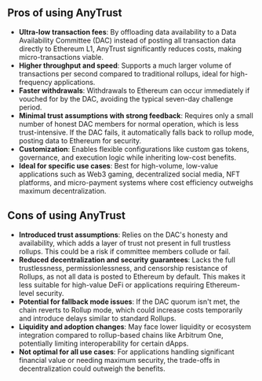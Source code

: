 ## Pros of using AnyTrust

- **Ultra-low transaction fees**: By offloading data availability to a Data Availability Committee (DAC) instead of posting all transaction data directly to Ethereum L1, AnyTrust significantly reduces costs, making micro-transactions viable.
- **Higher throughput and speed**: Supports a much larger volume of transactions per second compared to traditional rollups, ideal for high-frequency applications.
- **Faster withdrawals**: Withdrawals to Ethereum can occur immediately if vouched for by the DAC, avoiding the typical seven-day challenge period.
- **Minimal trust assumptions with strong feedback**: Requires only a small number of honest DAC members for normal operation, which is less trust-intensive. If the DAC fails, it automatically falls back to rollup mode, posting data to Ethereum for security.
- **Customization**: Enables flexible configurations like custom gas tokens, governance, and execution logic while inheriting low-cost benefits.
- **Ideal for specific use cases**: Best for high-volume, low-value applications such as Web3 gaming, decentralized social media, NFT platforms, and micro-payment systems where cost efficiency outweighs maximum decentralization.

## Cons of using AnyTrust

- **Introduced trust assumptions**: Relies on the DAC's honesty and availability, which adds a layer of trust not present in full trustless rollups. This could be a risk if committee members collude or fail.
- **Reduced decentralization and security guarantees**: Lacks the full trustlessness, permissionlessness, and censorship resistance of Rollups, as not all data is posted to Ethereum by default. This makes it less suitable for high-value DeFi or applications requiring Ethereum-level security.
- **Potential for fallback mode issues**: If the DAC quorum isn't met, the chain reverts to Rollup mode, which could increase costs temporarily and introduce delays similar to standard Rollups.
- **Liquidity and adoption changes**: May face lower liquidity or ecosystem integration compared to rollup-based chains like Arbitrum One, potentially limiting interoperability for certain dApps.
- **Not optimal for all use cases**: For applications handling significant financial value or needing maximum security, the trade-offs in decentralization could outweigh the benefits.
